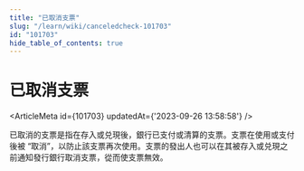 ```yaml
---
title: "已取消支票"
slug: "/learn/wiki/canceledcheck-101703"
id: "101703"
hide_table_of_contents: true
---
```



# 已取消支票

<ArticleMeta id={101703} updatedAt={'2023-09-26 13:58:58'} />
<div className='border-solid border-b border-t-0 my-4 border-[var(--ifm-color-gray-300)]' />

已取消的支票是指在存入或兑現後，銀行已支付或清算的支票。支票在使用或支付後被 “取消”，以防止該支票再次使用。支票的發出人也可以在其被存入或兑現之前通知發行銀行取消支票，從而使支票無效。
